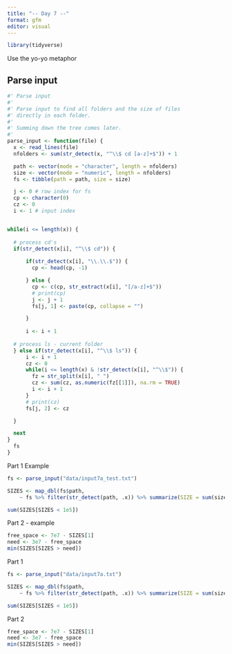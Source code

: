 ```yaml
---
title: "-- Day 7 --"
format: gfm
editor: visual
---
```


```r
library(tidyverse)
```

Use the yo-yo metaphor

## Parse input

```r
#' Parse input
#' 
#' Parse input to find all folders and the size of files
#' directly in each folder. 
#' 
#' Summing down the tree comes later. 
#' 
parse_input <- function(file) {
  x <- read_lines(file)
  nfolders <- sum(str_detect(x, "^\\$ cd [a-z]+$")) + 1

  path <- vector(mode = "character", length = nfolders)
  size <- vector(mode = "numeric", length = nfolders)
  fs <- tibble(path = path, size = size)

  j <- 0 # row index for fs
  cp <- character(0)
  cz <- 0
  i <- 1 # input index


while(i <= length(x)) {
  
  # process cd's
  if(str_detect(x[i], "^\\$ cd")) {
  
      if(str_detect(x[i], "\\.\\.$")) {
        cp <- head(cp, -1)

      } else {
        cp <- c(cp, str_extract(x[i], "[/a-z]+$"))
        # print(cp)
        j <- j + 1
        fs[j, 1] <- paste(cp, collapse = "")

      }
      
      i <- i + 1
  
  # process ls - current folder    
  } else if(str_detect(x[i], "^\\$ ls")) {
      i <- i + 1
      cz <- 0
      while(i <= length(x) & !str_detect(x[i], "^\\$")) {
        fz = str_split(x[i], " ")
        cz <- sum(cz, as.numeric(fz[[1]]), na.rm = TRUE)
        i <- i + 1
      }
      # print(cz)
      fs[j, 2] <- cz

  }

  next  
}
  fs
}

```

Part 1 Example

```r
fs <- parse_input("data/input7a_test.txt")

SIZES <- map_dbl(fs$path, 
    ~ fs %>% filter(str_detect(path, .x)) %>% summarize(SIZE = sum(size)) %>% pull(SIZE))

sum(SIZES[SIZES < 1e5])

```

Part 2 - example

```r
free_space <- 7e7 - SIZES[1]
need <- 3e7 - free_space
min(SIZES[SIZES > need])

```

Part 1

```r
fs <- parse_input("data/input7a.txt")

SIZES <- map_dbl(fs$path, 
    ~ fs %>% filter(str_detect(path, .x)) %>% summarize(SIZE = sum(size)) %>% pull(SIZE))

sum(SIZES[SIZES < 1e5])

```

Part 2

```r
free_space <- 7e7 - SIZES[1]
need <- 3e7 - free_space
min(SIZES[SIZES > need])


```
